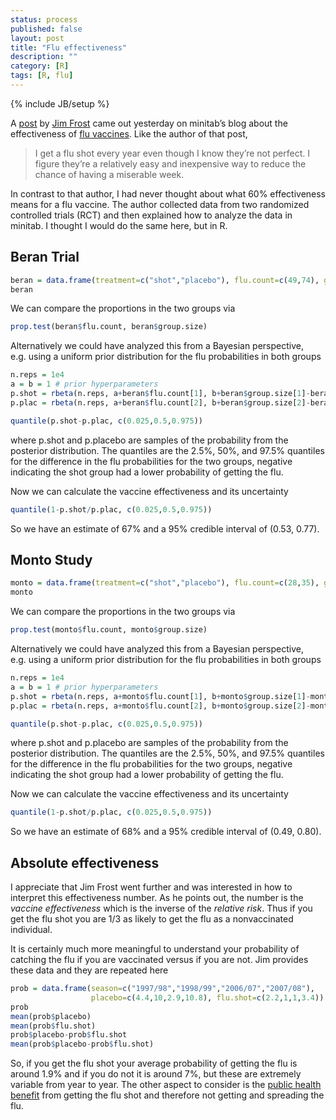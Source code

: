```yaml
---
status: process
published: false
layout: post
title: "Flu effectiveness"
description: ""
category: [R]
tags: [R, flu]
---
```

{% include JB/setup %}



A [post](http://blog.minitab.com/blog/adventures-in-statistics/how-effective-are-flu-shots) by [Jim Frost](http://blog.minitab.com/blog/adventures-in-statistics) came out yesterday on minitab's blog about the effectiveness of [flu vaccines](http://www.cdc.gov/flu/protect/vaccine/index.htm). Like the author of that post, 

> I get a flu shot every year even though I know they're not perfect. I figure they're a relatively easy and inexpensive way to reduce the chance of having a miserable week.

In contrast to that author, I had never thought about what 60% effectiveness means for a flu vaccine. The author collected data from two randomized controlled trials (RCT) and then explained how to analyze the data in minitab. I thought I would do the same here, but in R. 

## Beran Trial
```r
beran = data.frame(treatment=c("shot","placebo"), flu.count=c(49,74), group.size=c(5103,2549))
beran
```
We can compare the proportions in the two groups via
```r
prop.test(beran$flu.count, beran$group.size)
```
Alternatively we could have analyzed this from a Bayesian perspective, e.g. using a uniform prior distribution for the flu probabilities in both groups
```r
n.reps = 1e4
a = b = 1 # prior hyperparameters
p.shot = rbeta(n.reps, a+beran$flu.count[1], b+beran$group.size[1]-beran$flu.count[1])
p.plac = rbeta(n.reps, a+beran$flu.count[2], b+beran$group.size[2]-beran$flu.count[2])

quantile(p.shot-p.plac, c(0.025,0.5,0.975))
```
where p.shot and p.placebo are samples of the probability from the posterior distribution. The quantiles are the 2.5%, 50%, and 97.5% quantiles for the difference in the flu probabilities for the two groups, negative indicating the shot group had a lower probability of getting the flu.

Now we can calculate the vaccine effectiveness and its uncertainty
```r
quantile(1-p.shot/p.plac, c(0.025,0.5,0.975))
```
So we have an estimate of 67% and a 95% credible interval of (0.53, 0.77).



## Monto Study
```r
monto = data.frame(treatment=c("shot","placebo"), flu.count=c(28,35), group.size=c(813,325))
monto
```
We can compare the proportions in the two groups via
```r
prop.test(monto$flu.count, monto$group.size)
```
Alternatively we could have analyzed this from a Bayesian perspective, e.g. using a uniform prior distribution for the flu probabilities in both groups
```r
n.reps = 1e4
a = b = 1 # prior hyperparameters
p.shot = rbeta(n.reps, a+monto$flu.count[1], b+monto$group.size[1]-monto$flu.count[1])
p.plac = rbeta(n.reps, a+monto$flu.count[2], b+monto$group.size[2]-monto$flu.count[2])

quantile(p.shot-p.plac, c(0.025,0.5,0.975))
```
where p.shot and p.placebo are samples of the probability from the posterior distribution. The quantiles are the 2.5%, 50%, and 97.5% quantiles for the difference in the flu probabilities for the two groups, negative indicating the shot group had a lower probability of getting the flu.

Now we can calculate the vaccine effectiveness and its uncertainty
```r
quantile(1-p.shot/p.plac, c(0.025,0.5,0.975))
```
So we have an estimate of 68% and a 95% credible interval of (0.49, 0.80).

## Absolute effectiveness 

I appreciate that Jim Frost went further and was interested in how to interpret this effectiveness number. As he points out, the number is the *vaccine effectiveness* which is the inverse of the *relative risk*. Thus if you get the flu shot you are 1/3 as likely to get the flu as a nonvaccinated individual.

It is certainly much more meaningful to understand your probability of catching the flu if you are vaccinated versus if you are not. Jim provides these data and they are repeated here
```r
prob = data.frame(season=c("1997/98","1998/99","2006/07","2007/08"),
                  placebo=c(4.4,10,2.9,10.8), flu.shot=c(2.2,1,1,3.4))
prob
mean(prob$placebo)
mean(prob$flu.shot)
prob$placebo-prob$flu.shot
mean(prob$placebo-prob$flu.shot)
```
So, if you get the flu shot your average probability of getting the flu is around 1.9% and if you do not it is around 7%, but these are extremely variable from year to year. The other aspect to consider is the [public health benefit](http://www.who.int/bulletin/volumes/86/2/07-040089/en/) from getting the flu shot and therefore not getting and spreading the flu. 

